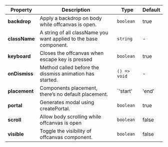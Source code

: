 | Property | Description | Type | Default |
| --- | --- | --- | --- |
| **backdrop** | Apply a backdrop on body while offcanvas is open. | `boolean` | true |
| **className** | A string of all className you want applied to the base component. | `string` | - |
| **keyboard** | Closes the offcanvas when escape key is pressed | `boolean` | true |
| **onDismiss** | Method called before the dissmiss animation has started. | `() => void` | - |
| **placement** | Components placement, there’s no default placement. | `'start' | 'end' | 'top' | 'bottom'` | - |
| **portal** | Generates modal using createPortal. | `boolean` | true |
| **scroll** | Allow body scrolling while offcanvas is open | `boolean` | false |
| **visible** | Toggle the visibility of offcanvas component. | `boolean` | false |
